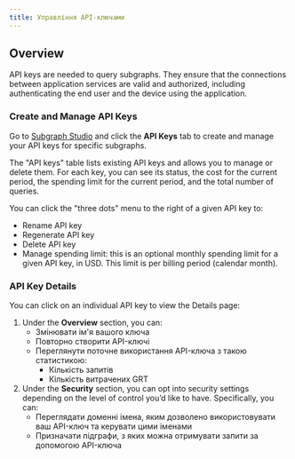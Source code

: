 ```yaml
---
title: Управління API-ключами
---
```


## Overview

API keys are needed to query subgraphs. They ensure that the connections between application services are valid and authorized, including authenticating the end user and the device using the application.

### Create and Manage API Keys

Go to [Subgraph Studio](https://thegraph.com/studio/) and click the **API Keys** tab to create and manage your API keys for specific subgraphs.

The "API keys" table lists existing API keys and allows you to manage or delete them. For each key, you can see its status, the cost for the current period, the spending limit for the current period, and the total number of queries.

You can click the "three dots" menu to the right of a given API key to:

- Rename API key
- Regenerate API key
- Delete API key
- Manage spending limit: this is an optional monthly spending limit for a given API key, in USD. This limit is per billing period (calendar month).

### API Key Details

You can click on an individual API key to view the Details page:

1. Under the **Overview** section, you can:
   - Змінювати ім'я вашого ключа
   - Повторно створити API-ключі
   - Переглянути поточне використання API-ключа з такою статистикою:
     - Кількість запитів
     - Кількість витрачених GRT
2. Under the **Security** section, you can opt into security settings depending on the level of control you’d like to have. Specifically, you can:
   - Переглядати доменні імена, яким дозволено використовувати ваш API-ключ та керувати цими іменами
   - Призначати підграфи, з яких можна отримувати запити за допомогою API-ключа
